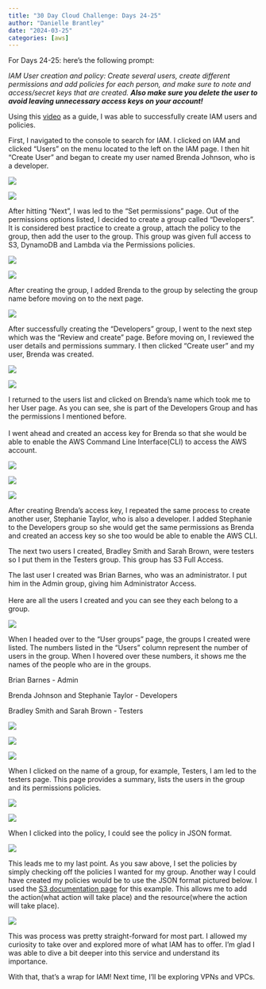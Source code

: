 ```yaml
---
title: "30 Day Cloud Challenge: Days 24-25"
author: "Danielle Brantley"
date: "2024-03-25"
categories: [aws]
---
```


For Days 24-25: here's the following prompt:

*IAM User creation and policy: Create several users, create different permissions and add policies for each person, and make sure to note and access/secret keys that are created. **Also make sure you delete the user to avoid leaving unnecessary access keys on your account!***

Using this [video](https://www.youtube.com/watch?v=iF9fs8Rw4Uo&list=PLwyXYwu8kL0wg9R_VMeXy0JiK5_c70IrV&index=7){target="_blank"} as a guide, I was able to successfully create IAM users and policies.

First, I navigated to the console to search for IAM. I clicked on IAM and clicked "Users" on the menu located to the left on the IAM page. I then hit "Create User" and began to create my user named Brenda Johnson, who is a developer.

![](images/aws_console.png)

![](images/create_iam_user.png)

After hitting "Next", I was led to the "Set permissions" page. Out of the permissions options listed, I decided to create a group called "Developers". It is considered best practice to create a group, attach the policy to the group, then add the user to the group. This group was given full access to S3, DynamoDB and Lambda via the Permissions policies.

![](images/prepare_iam_group.png)

![](images/create_group.png)

After creating the group, I added Brenda to the group by selecting the group name before moving on to the next page.

![](images/group_created.png)

After successfully creating the "Developers" group, I went to the next step which was the "Review and create" page. Before moving on, I reviewed the user details and permissions summary. I then clicked "Create user" and my user, Brenda was created.

![](images/review_create.png)

![](images/user_created.png)

I returned to the users list and clicked on Brenda's name which took me to her User page. As you can see, she is part of the Developers Group and has the permissions I mentioned before.\
\
I went ahead and created an access key for Brenda so that she would be able to enable the AWS Command Line Interface(CLI) to access the AWS account.

![](images/user_list.png)

![](images/user_page.png)

![](images/access_key.png)

After creating Brenda's access key, I repeated the same process to create another user, Stephanie Taylor, who is also a developer. I added Stephanie to the Developers group so she would get the same permissions as Brenda and created an access key so she too would be able to enable the AWS CLI.

The next two users I created, Bradley Smith and Sarah Brown, were testers so I put them in the Testers group. This group has S3 Full Access.

The last user I created was Brian Barnes, who was an administrator. I put him in the Admin group, giving him Administrator Access.\
\
Here are all the users I created and you can see they each belong to a group.

![](images/list_users.png)

When I headed over to the "User groups" page, the groups I created were listed. The numbers listed in the "Users" column represent the number of users in the group. When I hovered over these numbers, it shows me the names of the people who are in the groups.

Brian Barnes - Admin

Brenda Johnson and Stephanie Taylor - Developers

Bradley Smith and Sarah Brown - Testers

![](images/admin_group.png)

![](images/developers_group.png)

![](images/testers_group.png)

When I clicked on the name of a group, for example, Testers, I am led to the testers page. This page provides a summary, lists the users in the group and its permissions policies.

![](images/testers_list_users.png)

![](images/testers_permissions.png)

When I clicked into the policy, I could see the policy in JSON format.

![](images/policy.png)

This leads me to my last point. As you saw above, I set the policies by simply checking off the policies I wanted for my group. Another way I could have created my policies would be to use the JSON format pictured below. I used the [S3 documentation page](https://docs.aws.amazon.com/AmazonS3/latest/userguide/access-policy-language-overview.html){target="_blank"} for this example. This allows me to add the action(what action will take place) and the resource(where the action will take place).

![](images/policy_json.png)

This was process was pretty straight-forward for most part. I allowed my curiosity to take over and explored more of what IAM has to offer. I'm glad I was able to dive a bit deeper into this service and understand its importance.

With that, that's a wrap for IAM! Next time, I'll be exploring VPNs and VPCs.
